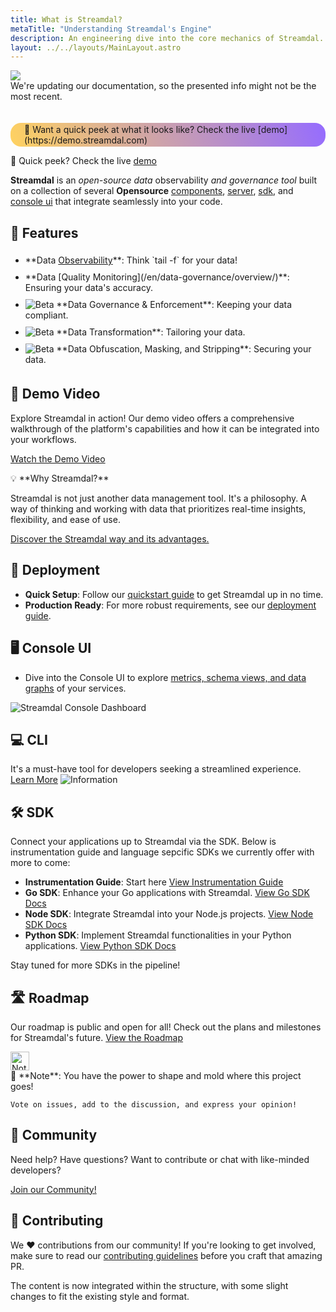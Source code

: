 ```yaml
---
title: What is Streamdal?
metaTitle: "Understanding Streamdal's Engine"
description: An engineering dive into the core mechanics of Streamdal.
layout: ../../layouts/MainLayout.astro
---
```



<div class="addl-wrapper">
<div class="addl">
<img src={information} class="uimage" />
<div class="addlcontent">
We're updating our documentation, so the presented info might not be the
most recent.
</div>
</div>
</div>

<br />
<br />

<div style="justify-content: center; display: flex;">
  <div style="background: linear-gradient(250deg, #956CFF, #FFD260); border-radius: 17px; padding: 2px; @media ">
    <div style="background-color: var(--color-purple-1000); display: inline-flex; padding-left: 20px; padding-right: 20px; border-radius: 15px;">
      📌 Want a quick peek at what it looks like? Check the live [demo](https://demo.streamdal.com)
    </div>
  </div>
</div>


📌 Quick peek? Check the live [demo](https://demo.streamdal.com)

**Streamdal** is an _open-source data_ observability _and governance tool_ built on a collection of several **Opensource** [components](core-components/overview), [server](core-components/server), [sdk](core-components/sdk), and [console ui](core-components/console-ui) that integrate seamlessly into your code.


## 🎁 Features
<ul>
<li style="padding: 5px 0px 5px 0px;">**Data <a href="/en/resources-support/glossary#observability" class="pkeyword">Observability</a>**: Think `tail -f` for your data!</li>
<li style="padding: 5px 0px 5px 0px;">**Data [Quality Monitoring](/en/data-governance/overview/)**: Ensuring your data's accuracy.</li>
<li style="padding: 5px 0px 5px 0px;"><img src={beta} alt="Beta" style="display: inline" /> **Data Governance & Enforcement**: Keeping your data compliant.</li>
<li style="padding: 5px 0px 5px 0px;"><img src={beta} alt="Beta" style="display: inline" /> **Data Transformation**: Tailoring your data.</li>
<li style="padding: 5px 0px 5px 0px;"><img src={beta} alt="Beta" style="display: inline" /> **Data Obfuscation, Masking, and Stripping**: Securing your data.</li>
</ul>

## 🎥 Demo Video
Explore Streamdal in action! Our demo video offers a comprehensive walkthrough of the platform's capabilities and how it can be integrated into your workflows.

[Watch the Demo Video](https://demo.streamdal.com/video)


<div class="callout-box">
   💡 **Why Streamdal?**
   
   Streamdal is not just another data management tool. It's a philosophy. A way of thinking and working with data that prioritizes real-time insights, flexibility, and ease of use. 
   
   [Discover the Streamdal way and its advantages.](https://streamdal.com/manifesto/)
</div>

## 🚀 Deployment 
- **Quick Setup**: Follow our [quickstart guide](../getting-started/quickstart) to get Streamdal up in no time.
- **Production Ready**: For more robust requirements, see our [deployment guide](../guides/deployment/).

## 🖥️ Console UI
- Dive into the Console UI to explore [metrics, schema views, and data graphs](../core-components/console-ui) of your services.
<img src={consoleUi} alt="Streamdal Console Dashboard" />

## 💻 CLI
It's a must-have tool for developers seeking a streamlined experience. [Learn More](https://github.com/streamdal/cli#readme)
 <img src={cliTail} alt="Information" />

## 🛠️ SDK
Connect your applications up to Streamdal via the SDK. Below is instrumentation guide and language sepcific SDKs we currently offer with more to come:

- **Instrumentation Guide**: Start here [View Instrumentation Guide](../guides/instrumentation)
- **Go SDK**: Enhance your Go applications with Streamdal. [View Go SDK Docs](../language-support/go)
- **Node SDK**: Integrate Streamdal into your Node.js projects. [View Node SDK Docs](../language-support/node)
- **Python SDK**: Implement Streamdal functionalities in your Python applications. [View Python SDK Docs](../language-support/python)

Stay tuned for more SDKs in the pipeline!
## 🛣️ Roadmap
Our roadmap is public and open for all! Check out the plans and milestones for Streamdal's future. [View the Roadmap](https://github.com/orgs/streamdal/projects/1)

<Notification type="note">
  <img src={note} alt="Note" width="30px" height="30px" />
  <div class="prose-md prose-p:my-2 prose-a:text-purple-dark prose-a:underline">
    📢 **Note**: You have the power to shape and mold where this project goes!
    
    Vote on issues, add to the discussion, and express your opinion!
  </div>
</Notification>

## 🤝 Community
Need help? Have questions? Want to contribute or chat with like-minded developers?

[Join our Community!](/en/resources-support/community/)

## 🌟 Contributing
We ❤️ contributions from our community! If you're looking to get involved, make 
sure to read our [contributing guidelines](/en/resources-support/contributing) 
before you craft that amazing PR.

The content is now integrated within the structure, with some slight changes to 
fit the existing style and format.
